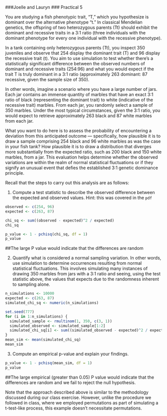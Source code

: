 ###Joelle and Lauryn
### Practical 5

You are studying a fish phenotypic trait, "T," which you hypothesize is dominant over the alternative phenotype "t." In classical Mendelian genetics, the offspring of two heterozygous parents (Tt) should exhibit the dominant and recessive traits in a 3:1 ratio (three individuals with the dominant phenotype for every one individual with the recessive phenotype).

In a tank containing only heterozygous parents (Tt), you inspect 350 juveniles and observe that 254 display the dominant trait (T) and 96 display the recessive trait (t). You aim to use simulation to test whether there's a statistically significant difference between the observed numbers of dominant and recessive traits (254:96) and what you would expect if the trait T is truly dominant in a 3:1 ratio (approximately 263 dominant: 87 recessive, given the sample size of 350).

In other words, imagine a scenario where you have a large number of jars. Each jar contains an immense quantity of marbles that have an exact 3:1 ratio of black (representing the dominant trait) to white (indicative of the recessive trait) marbles. From each jar, you randomly select a sample of 350 marbles. Under the most typical circumstances, given the 3:1 ratio, you would expect to retrieve approximately 263 black and 87 white marbles from each jar.

What you want to do here is to assess the probability of encountering a deviation from this anticipated outcome — specifically, how plausible it is to draw a sample comprising 254 black and 96 white marbles as was the case in your fish tank? How plausible it is to draw a distribution that diverges more substantially from the expected ratio, such as 200 black and 150 white marbles, from a jar. This evaluation helps determine whether the observed variations are within the realm of normal statistical fluctuations or if they signify an unusual event that defies the established 3:1 genetic dominance principle.

Recall that the steps to carry out this analysis are as follows:

1. Compute a test statistic to describe the observed difference between the expected and observed values.
   Hint: this was covered in the `pdf`
```r
observed <- c(254, 96)
expected <- c(263, 87)

chi_sq <- sum((observed - expected)^2 / expected)
chi_sq

p_value <- 1 - pchisq(chi_sq, df = 1)
p_value
```
##The large P value would indicate that the differences are random


2. Quantify what is considered a normal sampling variation. In other words, use simulation to determine occurrences resulting from normal statistical fluctuations. This involves simulating many instances of drawing 350 marbles from jars with a 3:1 ratio and seeing, using the test statistic above, the values that expects due to the randomness inherent to sampling alone.
```r
n_simulations <- 10000
expected <- c(263, 87)
simulated_chi_sq <- numeric(n_simulations)

set.seed(777)
for (i in 1:n_simulations) {
  simulated_sample <- rmultinom(1, 350, c(3, 1))
  simulated_observed <- simulated_sample[1:2]
  simulated_chi_sq[i] <- sum((simulated_observed - expected)^2 / expected)
}
mean_sim <- mean(simulated_chi_sq)
mean_sim
```

3. Compute an empirical p-value and explain your findings.
```r
p_value <- 1 - pchisq(mean_sim, df = 1)
p_value

```
##The large empirical (greater than 0.05) P value would indicate that the differences are random and we fail to reject the null hypothesis.

Note that the approach described above is similar to the methodology discussed during our class exercise. However, unlike the procedure we followed in class, where we employed permutations as part of simulating a t-test-like process, this example doesn't necessitate permutations.

